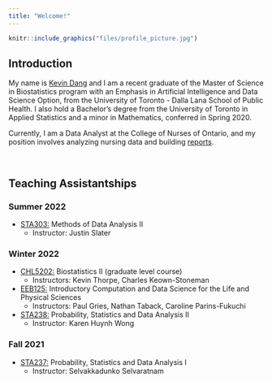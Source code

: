 ```yaml
---
title: "Welcome!"
---
```



```r
knitr::include_graphics("files/profile_picture.jpg")
```

## Introduction
My name is [Kevin Dang](https://www.linkedin.com/in/dang-kevin/) and I am a recent graduate of the Master of Science in Biostatistics program with an Emphasis in Artificial Intelligence and Data Science Option, from the University of Toronto - Dalla Lana School of Public Health. I also hold a Bachelor's degree from the University of Toronto in Applied Statistics and a minor in Mathematics, conferred in Spring 2020. 

Currently, I am a Data Analyst at the College of Nurses of Ontario, and my position involves analyzing nursing data and building [reports](https://www.cno.org/en/what-is-cno/nursing-demographics/statistical-reports/).

<br>

## Teaching Assistantships 
### Summer 2022
* [STA303:](https://artsci.calendar.utoronto.ca/course/sta303h1) Methods of Data Analysis II
  + Instructor: Justin Slater
  
### Winter 2022
* [CHL5202:](CHL5202.html) Biostatistics II (graduate level course)
  + Instructors: Kevin Thorpe, Charles Keown-Stoneman
* [EEB125:](https://utstat.toronto.edu/nathan/eeb125ggr274info.html) Introductory Computation and Data Science for the Life and Physical Sciences
  + Instructors: Paul Gries, Nathan Taback, Caroline Parins-Fukuchi
* [STA238:](STA238.html) Probability, Statistics and Data Analysis II
  + Instructor: Karen Huynh Wong

### Fall 2021
* [STA237:](STA237.html) Probability, Statistics and Data Analysis I
  + Instructor: Selvakkadunko Selvaratnam


